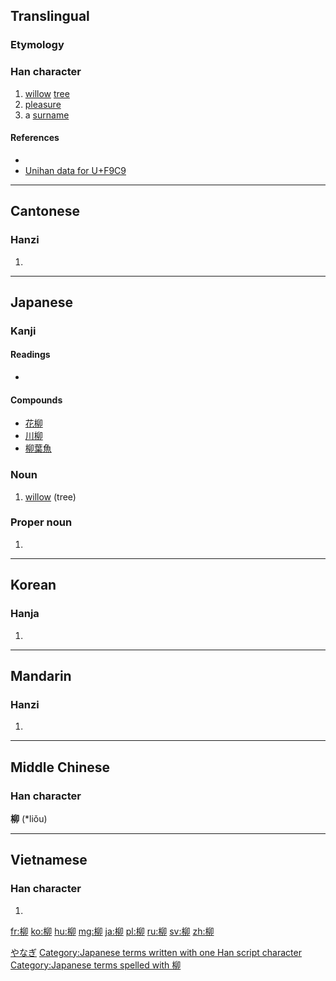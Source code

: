 ==Translingual==
===Etymology===
{{Han compound|木|卯|ls=psc|c1=s|c2=p}}

===Han character===
{{Han char|rn=75|rad=木|as=05|sn=9|four=4792<sub>0</sub>|canj=木竹竹中 (DHHL)|ids=⿰[[木]][[卯]]}}

# [[willow]] [[tree]]
# [[pleasure]]{{rfv-sense}}
# a [[surname]]

====References====
* {{Han ref|kx=0521.020|dkj=14662|dj=0909.010|hdz=21187.020|uh=67F3|ud=26611|bh=AC68|bd=44136}}
* [http://www.unicode.org/cgi-bin/GetUnihanData.pl?codepoint=F9C9 Unihan data for U+F9C9]

----

==Cantonese==

===Hanzi===
{{yue-hanzi|jyut=lau5|y=lau5}}

# {{defn|lang=yue|sort=木05}}

----

==Japanese==

===Kanji===
{{ja-kanji|grade=c|rs=木05}}

====Readings====
* {{ja-readings|on=[[りゅう]] (ryū)|kun=[[やなぎ]] (yanagi)}}

====Compounds====
* [[花柳]]
* [[川柳]]
* [[柳葉魚]]

===Noun===
{{ja-noun|k|hira=やなぎ|rom=yanagi|kata=ヤナギ}}

# [[willow]] (tree)

===Proper noun===
{{ja-pos|k|proper|hira=やなぎ|rom=Yanagi}} 

# {{surname|lang=ja|sort=やなぎ}} 

[[Category:ja:Trees|やなぎ]]
[[Category:Japanese terms written with one Han script character]]
[[Category:Japanese terms spelled with 柳]]
----

==Korean==

===Hanja===
{{ko-hanja|hangeul=[[유]] ''or'' [[류]]|eumhun=|rv=yu ''or'' ryu|mr=yu ''or'' ryu|y=yu ''or'' lyu|}}

# {{defn|lang=ko|sort=木05}}

----

==Mandarin==

===Hanzi===
{{cmn-hanzi|pin=[[liǔ]] ([[liu3]])|wg=liu<sup>3</sup>}}

# {{defn|lang=cmn|sort=木05}}

----

==Middle Chinese==
===Han character===
'''柳''' (*liǒu)<!--note: asterisk indicates that this character appears more than four times in the Tang Dynasty corpus of literature-->

----

==Vietnamese==

===Han character===
{{vi-hantu|[[liễu]]|rs=木05}}

# {{defn|lang=vi|sort=木05}}

[[fr:柳]]
[[ko:柳]]
[[hu:柳]]
[[mg:柳]]
[[ja:柳]]
[[pl:柳]]
[[ru:柳]]
[[sv:柳]]
[[zh:柳]]